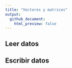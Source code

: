 ```yaml
---
title: "Vectores y matrices"
output: 
  github_document:
    html_preview: false
---
```



## Leer datos


## Escribir datos


